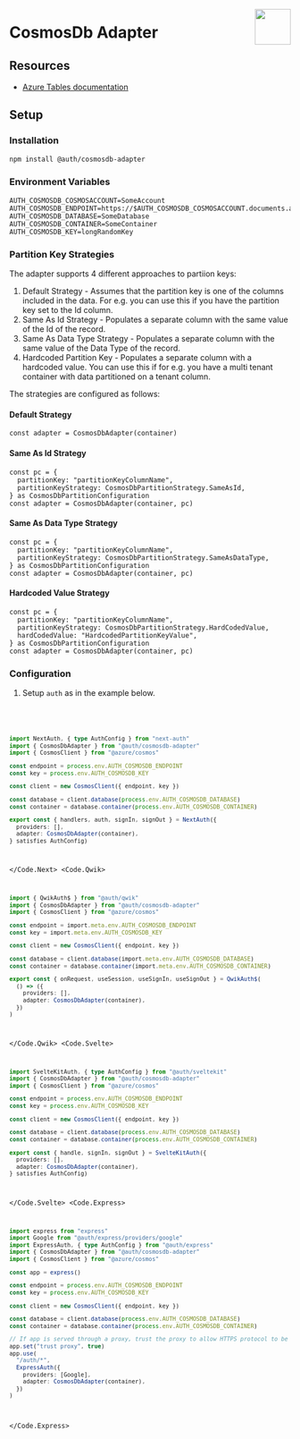
<img
  align="right"
  src="/img/adapters/azure-cosmosdb.svg"
  width="64"
  height="64"
/>

# CosmosDb Adapter

## Resources

- [Azure Tables documentation](https://azure.microsoft.com/en-us/products/cosmos-db)

## Setup

### Installation

```bash npm2yarn
npm install @auth/cosmosdb-adapter
```

### Environment Variables

```
AUTH_COSMOSDB_COSMOSACCOUNT=SomeAccount
AUTH_COSMOSDB_ENDPOINT=https://$AUTH_COSMOSDB_COSMOSACCOUNT.documents.azure.com
AUTH_COSMOSDB_DATABASE=SomeDatabase
AUTH_COSMOSDB_CONTAINER=SomeContainer
AUTH_COSMOSDB_KEY=longRandomKey
```

### Partition Key Strategies

The adapter supports 4 different approaches to partiion keys:
1. Default Strategy - Assumes that the partition key is one of the columns included in the data. For e.g. you can use this if you have the partition key set to the Id column.
2. Same As Id Strategy - Populates a separate column with the same value of the Id of the record.
3. Same As Data Type Strategy - Populates a separate column with the same value of the Data Type of the record.
4. Hardcoded Partition Key - Populates a separate column with a hardcoded value. You can use this if for e.g. you have a multi tenant container with data partitioned on a tenant column.

The strategies are configured as follows:

#### Default Strategy
```
const adapter = CosmosDbAdapter(container)
```

#### Same As Id Strategy
```
const pc = {
  partitionKey: "partitionKeyColumnName", 
  partitionKeyStrategy: CosmosDbPartitionStrategy.SameAsId,
} as CosmosDbPartitionConfiguration
const adapter = CosmosDbAdapter(container, pc)
```

#### Same As Data Type Strategy
```
const pc = {
  partitionKey: "partitionKeyColumnName", 
  partitionKeyStrategy: CosmosDbPartitionStrategy.SameAsDataType,
} as CosmosDbPartitionConfiguration
const adapter = CosmosDbAdapter(container, pc)
```

#### Hardcoded Value Strategy
```
const pc = {
  partitionKey: "partitionKeyColumnName", 
  partitionKeyStrategy: CosmosDbPartitionStrategy.HardCodedValue,
  hardCodedValue: "HardcodedPartitionKeyValue",
} as CosmosDbPartitionConfiguration
const adapter = CosmosDbAdapter(container, pc)
```

### Configuration

1. Setup `auth` as in the example below.

<Code>
<Code.Next>

```ts filename="./auth.ts"
import NextAuth, { type AuthConfig } from "next-auth"
import { CosmosDbAdapter } from "@auth/cosmosdb-adapter"
import { CosmosClient } from "@azure/cosmos"

const endpoint = process.env.AUTH_COSMOSDB_ENDPOINT
const key = process.env.AUTH_COSMOSDB_KEY

const client = new CosmosClient({ endpoint, key })

const database = client.database(process.env.AUTH_COSMOSDB_DATABASE)
const container = database.container(process.env.AUTH_COSMOSDB_CONTAINER)

export const { handlers, auth, signIn, signOut } = NextAuth({
  providers: [],
  adapter: CosmosDbAdapter(container),
} satisfies AuthConfig)
```

</Code.Next>
<Code.Qwik>

```ts filename="/src/routes/plugin@auth.ts"
import { QwikAuth$ } from "@auth/qwik"
import { CosmosDbAdapter } from "@auth/cosmosdb-adapter"
import { CosmosClient } from "@azure/cosmos"

const endpoint = import.meta.env.AUTH_COSMOSDB_ENDPOINT
const key = import.meta.env.AUTH_COSMOSDB_KEY

const client = new CosmosClient({ endpoint, key })

const database = client.database(import.meta.env.AUTH_COSMOSDB_DATABASE)
const container = database.container(import.meta.env.AUTH_COSMOSDB_CONTAINER)

export const { onRequest, useSession, useSignIn, useSignOut } = QwikAuth$(
  () => ({
    providers: [],
    adapter: CosmosDbAdapter(container),
  })
)
```

</Code.Qwik>
<Code.Svelte>

```ts filename="./src/auth.ts"
import SvelteKitAuth, { type AuthConfig } from "@auth/sveltekit"
import { CosmosDbAdapter } from "@auth/cosmosdb-adapter"
import { CosmosClient } from "@azure/cosmos"

const endpoint = process.env.AUTH_COSMOSDB_ENDPOINT
const key = process.env.AUTH_COSMOSDB_KEY

const client = new CosmosClient({ endpoint, key })

const database = client.database(process.env.AUTH_COSMOSDB_DATABASE)
const container = database.container(process.env.AUTH_COSMOSDB_CONTAINER)

export const { handle, signIn, signOut } = SvelteKitAuth({
  providers: [],
  adapter: CosmosDbAdapter(container),
} satisfies AuthConfig)
```

</Code.Svelte>
<Code.Express>

```ts filename="./src/routes/auth.route.ts"
import express from "express"
import Google from "@auth/express/providers/google"
import ExpressAuth, { type AuthConfig } from "@auth/express"
import { CosmosDbAdapter } from "@auth/cosmosdb-adapter"
import { CosmosClient } from "@azure/cosmos"

const app = express()

const endpoint = process.env.AUTH_COSMOSDB_ENDPOINT
const key = process.env.AUTH_COSMOSDB_KEY

const client = new CosmosClient({ endpoint, key })

const database = client.database(process.env.AUTH_COSMOSDB_DATABASE)
const container = database.container(process.env.AUTH_COSMOSDB_CONTAINER)

// If app is served through a proxy, trust the proxy to allow HTTPS protocol to be detected
app.set("trust proxy", true)
app.use(
  "/auth/*",
  ExpressAuth({
    providers: [Google],
    adapter: CosmosDbAdapter(container),
  })
)
```

</Code.Express>
</Code>
